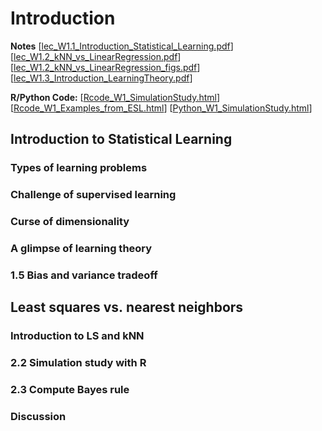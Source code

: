# Introduction


**Notes**
[[lec_W1.1_Introduction_Statistical_Learning.pdf](https://liangfgithub.github.io/Notes/lec_W1.1_Introduction_Statistical_Learning.pdf)]
[[lec_W1.2_kNN_vs_LinearRegression.pdf](https://liangfgithub.github.io/Notes/lec_W1.2_kNN_vs_LinearRegression.pdf)]
[[lec_W1.2_kNN_vs_LinearRegression_figs.pdf](https://liangfgithub.github.io/Notes/lec_W1.2_kNN_vs_LinearRegression_figs.pdf)]
[[lec_W1.3_Introduction_LearningTheory.pdf](https://liangfgithub.github.io/Notes/lec_W1.3_Introduction_LearningTheory.pdf)]


**R/Python Code:**
[[Rcode_W1_SimulationStudy.html](https://liangfgithub.github.io/Rcode_W1_SimulationStudy.html)]
[[Rcode_W1_Examples_from_ESL.html](https://liangfgithub.github.io/Rcode_W1_Examples_from_ESL.html)]
[[Python_W1_SimulationStudy.html](https://liangfgithub.github.io/Python_W1_SimulationStudy.html)]


## Introduction to Statistical Learning

### Types of learning problems 

### Challenge of supervised learning 

### Curse of dimensionality 

### A glimpse of learning theory 

### 1.5 Bias and variance tradeoff 

##  Least squares vs. nearest neighbors

### Introduction to LS and kNN 

### 2.2 Simulation study with R 

### 2.3 Compute Bayes rule 

### Discussion 


